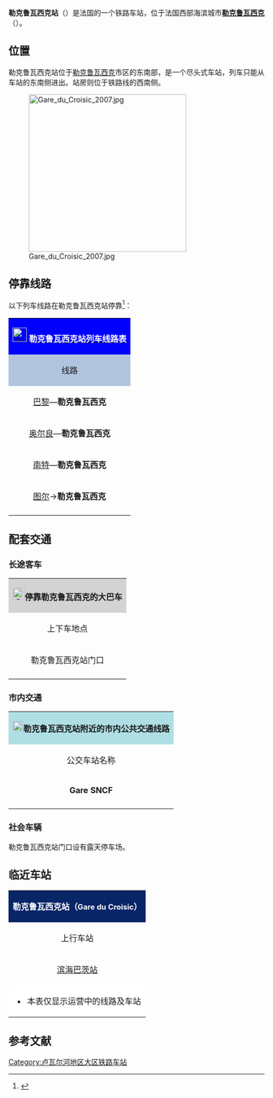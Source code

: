 {{Infobox station
| name          =[[File:Sncf-logo.svg|32x32px]]勒克鲁瓦西克站<br>Gare du Croisic
| type          = [[法国铁路|法国铁路]]
| image = File:Gare du Croisic.JPG
|image_caption = 勒克鲁瓦西克站
| address       = {{FRA}}[[大西洋卢瓦尔省|大西洋卢瓦尔省]][[勒克鲁瓦西克|勒克鲁瓦西克]]
| latd          = 47
| latm          = 17
| lats          = 24
| latNS         = N
| longd         = 2
| longm         = 30
| longs         = 25
| longEW        = W
| operator = [[File:Sncf-logo.svg|32x32px]]
| coordinates_display = yes
| iso_region    = FR
| line          = 
* [[圣纳泽尔－勒克鲁瓦西克铁路|圣纳泽尔－勒克鲁瓦西克铁路]] 
| platform      = 2
| tracks        = 4
| elevation = 4米
| opened        = 1879年5月11日
| rebuilt =
| status = 使用中
| closed        = 
| passengers= 约9.1万人次<ref>{{Cite web|url=https://ressources.data.sncf.com/explore/dataset/frequentation-gares/?sort=voyageurs_2014&q=le+croisic|title=Fréquentation en gares|accessdate=2016-11-13|author=SNCF|date=|language=法语|publisher=SNCF Open Data}}</ref>
| pass_year= 2015年
| station_type = 客运车站
| connections = 
* 大西洋卢瓦尔省城际客运（Lila）
| route_map =
| map_locator   = 
| note =
}}

'''勒克鲁瓦西克站'''（{{lang-fr|Gare du Croisic}}）是法国的一个铁路车站，位于法国西部海滨城市'''[[勒克鲁瓦西克|勒克鲁瓦西克]]'''（{{lang-fr|Le Croisic}}）。

==位置==

勒克鲁瓦西克站位于[[勒克鲁瓦西克|勒克鲁瓦西克]]市区的东南部，是一个尽头式车站，列车只能从车站的东南侧进出。站房则位于铁路线的西南侧。

[[File:Gare_du_Croisic_2007.jpg|310px]]

== 停靠线路 ==

{{动态列表|最后更新时间：2016年6月29日。本章节内容仅供参考，不排除因施工或罢工而引发的临时性变更。欢迎修正和补充}}

以下列车线路在勒克鲁瓦西克站停靠<ref>{{Cite web|url=http://www.gares-sncf.com/fr/gare/fregu/croisic|title=Votre gare: Le Croisic|accessdate=2016-06-29|author=SNCF|date=|language=法语|publisher=SNCF}}</ref>：

{| class="wikitable mw-collapsible" 
|colspan="5" style="background:#0000FF" align="center" |[[File:Sncf-logo.svg|28x28px]] [http://www.sncf.com/fr/gare/horaires/croisic '''<font color=#FFFFFF>勒克鲁瓦西克站列车线路表</font>''']
|-
!style="background:#B0C4DE"| 线路
!style="background:#B0C4DE"|车种
!style="background:#B0C4DE"|上一站
!style="background:#B0C4DE"|下一站
!style="background:#B0C4DE"|大致运行频率{{noteTag|name=noteA}}
|-
|[[巴黎蒙帕纳斯站|巴黎]]—'''勒克鲁瓦西克'''
| rowspan="1" align="center" |'''[[TGV|TGV]]'''
|[[拉博勒-埃斯库里克站|拉博勒-埃斯库里克]]/[[勒普利冈站|勒普利冈]]
|（终点）
|每天2~4趟
|-
|[[奥尔良站|奥尔良]]—'''勒克鲁瓦西克'''
| rowspan="1" align="center" |'''TER 200'''
'''INTERLOIRE'''
|[[滨海巴茨站|滨海巴茨]]
|（终点）
|每天2趟左右{{noteTag|name=noteB}}
|-
|[[南特站|南特]]—'''勒克鲁瓦西克'''
| rowspan="2" align="center"|[[File:Logo_TER.svg|37x37px]]
|[[拉博勒-埃斯库里克站|拉博勒-埃斯库里克]]/[[勒普利冈站|勒普利冈]]/[[滨海巴茨站|滨海巴茨]]
|（终点）
|每天6趟左右
|-
|[[图尔站|图尔]]→'''勒克鲁瓦西克'''
|[[滨海巴茨站|滨海巴茨]]
|（终点）
|每天1趟（单向）{{noteTag|name=noteC}}
|-
|colspan="5" style="background:#FFFFFF"|{{noteFoot|1=
{{noteTag|name=noteA|1=在本栏中，往返1次为"1趟"；除特别标明外，其数据仅工作日有效，周末及节假日列车数量可能会减少}}
{{noteTag|name=noteB|1=仅周末及节假日开行}}
{{noteTag|name=noteC|1=每周六停运}}
}}
|}

==配套交通==
===长途客车===

{| class="wikitable mw-collapsible" 
|colspan="3" align="center" style="background:#D3D3D3" |[[File:BSicon_BUS.svg|24x24px]]'''停靠勒克鲁瓦西克的大巴车'''
|-
!align="center" |上下车地点
!align="center" |运营单位
!align="center" |主要目的地{{noteTag|name=noteA}}
|-
| rowspan="2" align="center" |勒克鲁瓦西克站门口
|align="center" |{{link-fr|大西洋卢瓦尔省城际客运|Lignes intérieures de Loire-Atlantique}}<br>[http://lila.loire-atlantique.fr/upload/docs/application/pdf/2015-09/departement.pdf Lila]{{Dead link|date=2019年5月 |bot=InternetArchiveBot |fix-attempted=yes }}
|[[盖朗德|盖朗德]]、[[勒普利盖恩|勒普利冈]]{{noteTag|name=noteC}}
|-
|align="center" |[[SNCF|SNCF]]
|（''当某条铁路线施工或罢工时，SNCF可能会提供途径该线路沿途站点的大巴车''{{noteTag|name=noteB}}）
|-
|colspan="3" style="background:#FFFFFF"|{{noteFoot|1=
{{noteTag|name=noteA|1=本栏不包括可以联程中转前往的目的地}}
{{noteTag|name=noteB|1=其车票可与SNCF的同线路车票通用}}
{{noteTag|name=noteC|1=部分城际客运线路仅周一至五开行}}
}}
|}

===市内交通===

{| class="wikitable mw-collapsible" 
|colspan="3" align="center" style="background:#AFDFE4"|[[File:Bus-logo.svg|21x21px]]'''勒克鲁瓦西克站附近的市内公共交通线路'''
|-
!align="center" |公交车站名称
!align="center" |位置
!align="center" |停靠线路<ref>{{Cite web|url=http://lila.loire-atlantique.fr/upload/docs/application/pdf/2015-09/plan_du_croisic.pdf|title=Plan du Croisic|accessdate=2016-06-19|author=Lila|date=|language=法语|publisher=}}{{Dead link|date=2019年10月 |bot=InternetArchiveBot |fix-attempted=yes }}</ref>
|-
|'''Gare SNCF'''
|勒克鲁瓦西克站门口
|30路{{noteTag|name=noteA}}
|-
|colspan="3" style="background:#FFFFFF"|{{noteFoot|1=
{{noteTag|name=noteA|1=勒克鲁瓦西克市区公交线由大西洋卢瓦尔省城际客运（Lila）提供}}
}}
|}

===社会车辆===

勒克鲁瓦西克站门口设有露天停车场。

==临近车站==

{|class="wikitable mw-collapsible" style="margin: 0 auto; width:42em;"
|colspan="3" style="background:#082567" align="center"|<font color=#FFFFFF>'''勒克鲁瓦西克站（<span style="font-size:11pt;">Gare du Croisic</span>）'''</font>
|-
!上行车站
!线路
!下行车站
|-
|align="center" |[[滨海巴茨站|滨海巴茨站]]
|align="center" |'''[[圣纳泽尔－勒克鲁瓦西克铁路|圣纳泽尔－勒克鲁瓦西克铁路]]'''
|align="center" |（终点）
|-
|colspan="3" style="background:#FFFFFF"|
*本表仅显示运营中的线路及车站
|}

== 参考文献 ==
{{Reflist}}

{{法国主要火车站列表}}

[[Category:卢瓦尔河地区大区铁路车站|Category:卢瓦尔河地区大区铁路车站]]